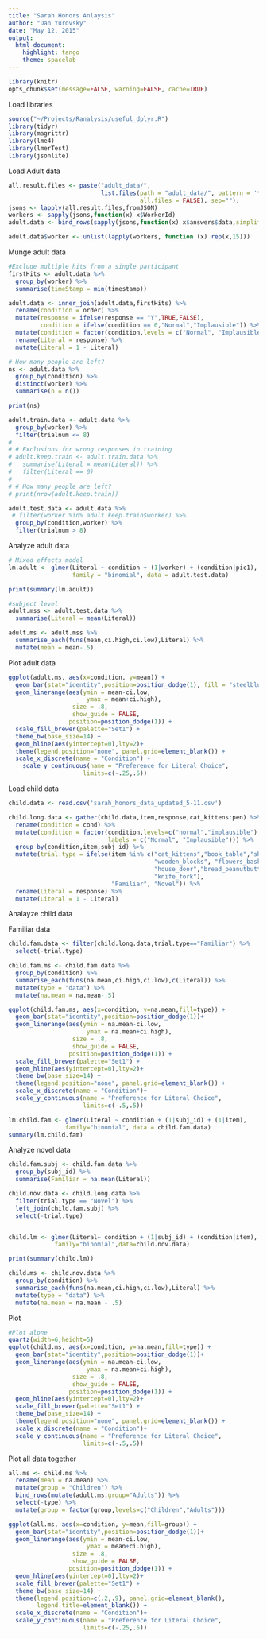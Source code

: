 ```yaml
---
title: "Sarah Honors Anlaysis"
author: "Dan Yurovsky"
date: "May 12, 2015"
output:
  html_document:
    highlight: tango
    theme: spacelab
---
```

```r
library(knitr)
opts_chunk$set(message=FALSE, warning=FALSE, cache=TRUE)
```

Load libraries
```r
source("~/Projects/Ranalysis/useful_dplyr.R")
library(tidyr)
library(magrittr)
library(lme4)
library(lmerTest)
library(jsonlite)
```

Load Adult data
```r
all.result.files <- paste("adult_data/",
                          list.files(path = "adult_data/", pattern = '*.json', 
                                     all.files = FALSE), sep="");
jsons <- lapply(all.result.files,fromJSON)
workers <- sapply(jsons,function(x) x$WorkerId)
adult.data <- bind_rows(sapply(jsons,function(x) x$answers$data,simplify=FALSE))

adult.data$worker <- unlist(lapply(workers, function (x) rep(x,15)))
```

Munge adult data
```r
#Exclude multiple hits from a single participant
firstHits <- adult.data %>%
  group_by(worker) %>%
  summarise(timeStamp = min(timestamp))

adult.data <- inner_join(adult.data,firstHits) %>%
  rename(condition = order) %>%
  mutate(response = ifelse(response == "Y",TRUE,FALSE),
         condition = ifelse(condition == 0,"Normal","Implausible")) %>%
  mutate(condition = factor(condition,levels = c("Normal", "Implausible"))) %>%
  rename(Literal = response) %>%
  mutate(Literal = 1 - Literal)

# How many people are left?
ns <- adult.data %>%
  group_by(condition) %>%
  distinct(worker) %>%
  summarise(n = n())

print(ns)

adult.train.data <- adult.data %>%
  group_by(worker) %>%
  filter(trialnum <= 8)
# 
# # Exclusions for wrong responses in training
# adult.keep.train <- adult.train.data %>%
#   summarise(Literal = mean(Literal)) %>%
#   filter(Literal == 0)
# 
# # How many people are left?
# print(nrow(adult.keep.train))

adult.test.data <- adult.data %>%
 # filter(worker %in% adult.keep.train$worker) %>%
  group_by(condition,worker) %>%
  filter(trialnum > 8)
```

Analyze adult data
```r
# Mixed effects model
lm.adult <- glmer(Literal ~ condition + (1|worker) + (condition|pic1),
                  family = "binomial", data = adult.test.data)

print(summary(lm.adult))

#subject level
adult.mss <- adult.test.data %>%
  summarise(Literal = mean(Literal))

adult.ms <- adult.mss %>%
  summarise_each(funs(mean,ci.high,ci.low),Literal) %>%
  mutate(mean = mean-.5)
```

Plot adult data
```r
ggplot(adult.ms, aes(x=condition, y=mean)) +
  geom_bar(stat="identity",position=position_dodge(1), fill = "steelblue")+
  geom_linerange(aes(ymin = mean-ci.low,
                      ymax = mean+ci.high),
                  size = .8,
                  show_guide = FALSE,
                 position=position_dodge(1)) +
  scale_fill_brewer(palette="Set1") +
  theme_bw(base_size=14) +
  geom_hline(aes(yintercept=0),lty=2)+
  theme(legend.position="none", panel.grid=element_blank()) +
  scale_x_discrete(name = "Condition") +
    scale_y_continuous(name = "Preference for Literal Choice",
                     limits=c(-.25,.5))
```

Load child data
```r
child.data <- read.csv('sarah_honors_data_updated_5-11.csv')

child.long.data <- gather(child.data,item,response,cat_kittens:pen) %>%
  rename(condition = cond) %>%
  mutate(condition = factor(condition,levels=c("normal","implausible"),
                            labels = c("Normal", "Implausible"))) %>%
  group_by(condition,item,subj_id) %>%
  mutate(trial.type = ifelse(item %in% c("cat_kittens","book_table","shark_fish",
                                         "wooden_blocks", "flowers_basket",
                                         "house_door","bread_peanutbutter",
                                         "knife_fork"), 
                             "Familiar", "Novel")) %>%
  rename(Literal = response) %>%
  mutate(Literal = 1 - Literal)
```

Analayze child data

Familiar data
```r
child.fam.data <- filter(child.long.data,trial.type=="Familiar") %>%
  select(-trial.type)

child.fam.ms <- child.fam.data %>%
  group_by(condition) %>%
  summarise_each(funs(na.mean,ci.high,ci.low),c(Literal)) %>%
  mutate(type = "data") %>%
  mutate(na.mean = na.mean-.5)

ggplot(child.fam.ms, aes(x=condition, y=na.mean,fill=type)) +
  geom_bar(stat="identity",position=position_dodge(1))+
  geom_linerange(aes(ymin = na.mean-ci.low,
                      ymax = na.mean+ci.high),
                  size = .8,
                  show_guide = FALSE,
                 position=position_dodge(1)) +
  scale_fill_brewer(palette="Set1") +
  geom_hline(aes(yintercept=0),lty=2)+
  theme_bw(base_size=14) +
  theme(legend.position="none", panel.grid=element_blank()) +
  scale_x_discrete(name = "Condition")+
  scale_y_continuous(name = "Preference for Literal Choice",
                     limits=c(-.5,.5))

lm.child.fam <- glmer(Literal ~ condition + (1|subj_id) + (1|item),
                family="binomial", data = child.fam.data)
summary(lm.child.fam)
```

Analyze novel data
```r
child.fam.subj <- child.fam.data %>%
  group_by(subj_id) %>%
  summarise(Familiar = na.mean(Literal))

child.nov.data <- child.long.data %>%
  filter(trial.type == "Novel") %>%
  left_join(child.fam.subj) %>%
  select(-trial.type)


child.lm <- glmer(Literal~ condition + (1|subj_id) + (condition|item),
             family="binomial",data=child.nov.data)

print(summary(child.lm))

child.ms <- child.nov.data %>%
  group_by(condition) %>%
  summarise_each(funs(na.mean,ci.high,ci.low),Literal) %>%
  mutate(type = "data") %>%
  mutate(na.mean = na.mean - .5)
```

Plot
```r
#Plot alone
quartz(width=6,height=5)
ggplot(child.ms, aes(x=condition, y=na.mean,fill=type)) +
  geom_bar(stat="identity",position=position_dodge(1))+
  geom_linerange(aes(ymin = na.mean-ci.low,
                      ymax = na.mean+ci.high),
                  size = .8,
                  show_guide = FALSE,
                 position=position_dodge(1)) +
  geom_hline(aes(yintercept=0),lty=2)+
  scale_fill_brewer(palette="Set1") +
  theme_bw(base_size=14) +
  theme(legend.position="none", panel.grid=element_blank()) +
  scale_x_discrete(name = "Condition")+
  scale_y_continuous(name = "Preference for Literal Choice",
                     limits=c(-.5,.5))
```

Plot all data together
```r

all.ms <- child.ms %>%
  rename(mean = na.mean) %>%
  mutate(group = "Children") %>%
  bind_rows(mutate(adult.ms,group="Adults")) %>%
  select(-type) %>%
  mutate(group = factor(group,levels=c("Children","Adults")))

ggplot(all.ms, aes(x=condition, y=mean,fill=group)) +
  geom_bar(stat="identity",position=position_dodge(1))+
  geom_linerange(aes(ymin = mean-ci.low,
                      ymax = mean+ci.high),
                  size = .8,
                  show_guide = FALSE,
                 position=position_dodge(1)) +
  geom_hline(aes(yintercept=0),lty=2)+
  scale_fill_brewer(palette="Set1") +
  theme_bw(base_size=14) +
  theme(legend.position=c(.2,.9), panel.grid=element_blank(),
        legend.title=element_blank()) +
  scale_x_discrete(name = "Condition")+
  scale_y_continuous(name = "Preference for Literal Choice",
                     limits=c(-.25,.5))

```
